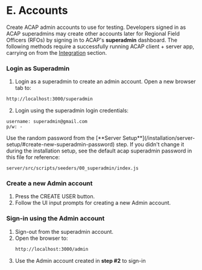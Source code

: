 
# E. Accounts

Create ACAP admin accounts to use for testing. Developers signed in as ACAP superadmins may create other accounts later for Regional Field Officers (RFOs) by signing in to ACAP's **superadmin** dashboard. The following methods require a successfully running ACAP client + server app, carrying on from the [Integration](/installation/integration) section.

<Steps>

### Login as Superadmin

1. Login as a superadmin to create an admin account. Open a new browser tab to:

```bash copy
http://localhost:3000/superadmin
```

2. Login using the superadmin login credentials:

```
username: superadmin@gmail.com
p/w: -
```

<Callout type="info">
Use the random password from the [**Server Setup**](/installation/server-setup/#create-new-superadmin-password) step. If you didn't change it during the installation setup, see the default acap superadmin password in this file for reference:

`server/src/scripts/seeders/00_superadmin/index.js`
</Callout>

### Create a new Admin account

1. Press the CREATE USER button.
2. Follow the UI input prompts for creating a new Admin account.

### Sign-in using the Admin account

1. Sign-out from the superadmin account.
2. Open the browser to:
   ```bash copy
   http://localhost:3000/admin
   ```
3. Use the Admin account created in **step #2** to sign-in

</Steps>